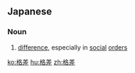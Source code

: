 ==Japanese==
{{ja-kanjitab|かく|さ|yomi=on}}

===Noun===
{{ja-noun|かくさ}}

# [[difference]], especially in [[social]] [[orders]]
#: {{ja-usex|経済'''格差'''がこれらの社会問題を引き起こしている。|けいざい '''かくさ''' が これら の しゃかい もんだい を ひきおこして いる。|The econimic disparity is causing those social problems.}}
#: {{ja-usex|'''格差'''是正が危急の課題だ。|'''かくさ''' ぜせい が ききゅう の かだい だ。|We must act on social inequality now.}}

[[ko:格差]]
[[hu:格差]]
[[zh:格差]]